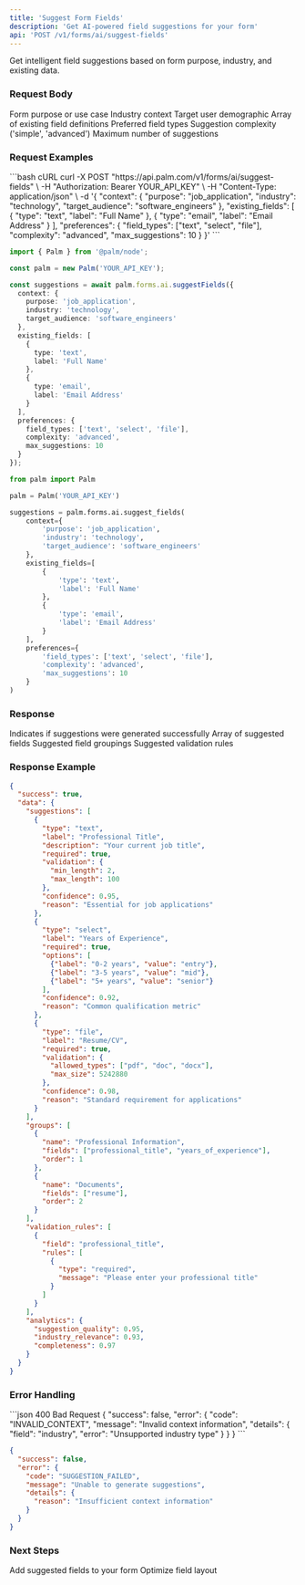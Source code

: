 ```yaml
---
title: 'Suggest Form Fields'
description: 'Get AI-powered field suggestions for your form'
api: 'POST /v1/forms/ai/suggest-fields'
---
```


Get intelligent field suggestions based on form purpose, industry, and existing data.

### Request Body

<ParamField body="context" type="object" required>
  <Expandable title="Context information">
    <ParamField body="purpose" type="string" required>
      Form purpose or use case
    </ParamField>
    <ParamField body="industry" type="string">
      Industry context
    </ParamField>
    <ParamField body="target_audience" type="string">
      Target user demographic
    </ParamField>
  </Expandable>
</ParamField>

<ParamField body="existing_fields" type="array">
  Array of existing field definitions
</ParamField>

<ParamField body="preferences" type="object">
  <Expandable title="Suggestion preferences">
    <ParamField body="field_types" type="array">
      Preferred field types
    </ParamField>
    <ParamField body="complexity" type="string">
      Suggestion complexity ('simple', 'advanced')
    </ParamField>
    <ParamField body="max_suggestions" type="number">
      Maximum number of suggestions
    </ParamField>
  </Expandable>
</ParamField>

### Request Examples

<CodeGroup>
```bash cURL
curl -X POST "https://api.palm.com/v1/forms/ai/suggest-fields" \
  -H "Authorization: Bearer YOUR_API_KEY" \
  -H "Content-Type: application/json" \
  -d '{
    "context": {
      "purpose": "job_application",
      "industry": "technology",
      "target_audience": "software_engineers"
    },
    "existing_fields": [
      {
        "type": "text",
        "label": "Full Name"
      },
      {
        "type": "email",
        "label": "Email Address"
      }
    ],
    "preferences": {
      "field_types": ["text", "select", "file"],
      "complexity": "advanced",
      "max_suggestions": 10
    }
  }'
```

```typescript Node
import { Palm } from '@palm/node';

const palm = new Palm('YOUR_API_KEY');

const suggestions = await palm.forms.ai.suggestFields({
  context: {
    purpose: 'job_application',
    industry: 'technology',
    target_audience: 'software_engineers'
  },
  existing_fields: [
    {
      type: 'text',
      label: 'Full Name'
    },
    {
      type: 'email',
      label: 'Email Address'
    }
  ],
  preferences: {
    field_types: ['text', 'select', 'file'],
    complexity: 'advanced',
    max_suggestions: 10
  }
});
```

```python Python
from palm import Palm

palm = Palm('YOUR_API_KEY')

suggestions = palm.forms.ai.suggest_fields(
    context={
        'purpose': 'job_application',
        'industry': 'technology',
        'target_audience': 'software_engineers'
    },
    existing_fields=[
        {
            'type': 'text',
            'label': 'Full Name'
        },
        {
            'type': 'email',
            'label': 'Email Address'
        }
    ],
    preferences={
        'field_types': ['text', 'select', 'file'],
        'complexity': 'advanced',
        'max_suggestions': 10
    }
)
```
</CodeGroup>

### Response

<ResponseField name="success" type="boolean">
  Indicates if suggestions were generated successfully
</ResponseField>

<ResponseField name="data" type="object">
  <Expandable title="Suggestion results">
    <ResponseField name="suggestions" type="array">
      Array of suggested fields
    </ResponseField>
    <ResponseField name="groups" type="array">
      Suggested field groupings
    </ResponseField>
    <ResponseField name="validation_rules" type="array">
      Suggested validation rules
    </ResponseField>
  </Expandable>
</ResponseField>

### Response Example

```json
{
  "success": true,
  "data": {
    "suggestions": [
      {
        "type": "text",
        "label": "Professional Title",
        "description": "Your current job title",
        "required": true,
        "validation": {
          "min_length": 2,
          "max_length": 100
        },
        "confidence": 0.95,
        "reason": "Essential for job applications"
      },
      {
        "type": "select",
        "label": "Years of Experience",
        "required": true,
        "options": [
          {"label": "0-2 years", "value": "entry"},
          {"label": "3-5 years", "value": "mid"},
          {"label": "5+ years", "value": "senior"}
        ],
        "confidence": 0.92,
        "reason": "Common qualification metric"
      },
      {
        "type": "file",
        "label": "Resume/CV",
        "required": true,
        "validation": {
          "allowed_types": ["pdf", "doc", "docx"],
          "max_size": 5242880
        },
        "confidence": 0.98,
        "reason": "Standard requirement for applications"
      }
    ],
    "groups": [
      {
        "name": "Professional Information",
        "fields": ["professional_title", "years_of_experience"],
        "order": 1
      },
      {
        "name": "Documents",
        "fields": ["resume"],
        "order": 2
      }
    ],
    "validation_rules": [
      {
        "field": "professional_title",
        "rules": [
          {
            "type": "required",
            "message": "Please enter your professional title"
          }
        ]
      }
    ],
    "analytics": {
      "suggestion_quality": 0.95,
      "industry_relevance": 0.93,
      "completeness": 0.97
    }
  }
}
```

### Error Handling

<CodeGroup>
```json 400 Bad Request
{
  "success": false,
  "error": {
    "code": "INVALID_CONTEXT",
    "message": "Invalid context information",
    "details": {
      "field": "industry",
      "error": "Unsupported industry type"
    }
  }
}
```

```json 422 Unprocessable Entity
{
  "success": false,
  "error": {
    "code": "SUGGESTION_FAILED",
    "message": "Unable to generate suggestions",
    "details": {
      "reason": "Insufficient context information"
    }
  }
}
```
</CodeGroup>

### Next Steps

<Card title="Add Fields" icon="plus" href="/api-reference/forms/core/update">
  Add suggested fields to your form
</Card>

<Card title="Optimize Layout" icon="arrows-maximize" href="/api-reference/forms/ai/optimize-layout">
  Optimize field layout
</Card>